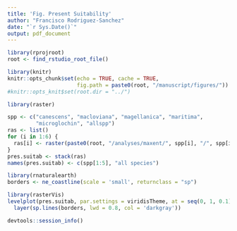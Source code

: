 ```yaml
---
title: 'Fig. Present Suitability'
author: "Francisco Rodriguez-Sanchez"
date: "`r Sys.Date()`"
output: pdf_document
---
```


```r

library(rprojroot)
root <- find_rstudio_root_file()

library(knitr)
knitr::opts_chunk$set(echo = TRUE, cache = TRUE, 
                      fig.path = paste0(root, "/manuscript/figures/"))
#knitr::opts_knit$set(root.dir = "../")
```

```r
library(raster)

```


```r
spp <- c("canescens", "macloviana", "magellanica", "maritima", 
         "microglochin", "allspp")
ras <- list()
for (i in 1:6) {
  ras[i] <- raster(paste0(root, "/analyses/maxent/", spp[i], "/", spp[i], "_proj_pres.grd"))
}
pres.suitab <- stack(ras)
names(pres.suitab) <- c(spp[1:5], "all species")
```


```r
library(rnaturalearth)
borders <- ne_coastline(scale = 'small', returnclass = "sp")
```


```r
library(rasterVis)
levelplot(pres.suitab, par.settings = viridisTheme, at = seq(0, 1, 0.1)) +
  layer(sp.lines(borders, lwd = 0.8, col = 'darkgray'))
```


```r
devtools::session_info()
```



